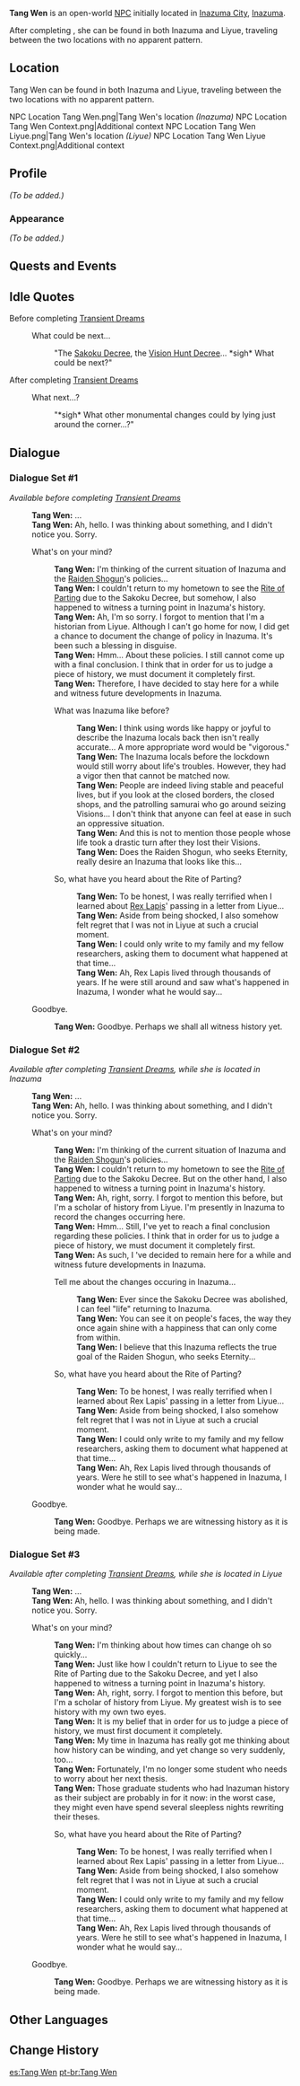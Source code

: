 {{Meta
<!-- REMOVE THIS TEMPLATE AFTER ADDING MISSING INFO -->
|missing_NPC_profile  = yes
}}
{{Character Infobox
|type             = Open-World NPC
|image            = NPC Tang Wen.png
|region           = Liyue
|location         = Inazuma
|location2        = Liyue
|title            = Researcher
}}
'''Tang Wen''' is an open-world [[NPC]] initially located in [[Inazuma City]], [[Inazuma]].

After completing {{Quest|Transient Dreams}}, she can be found in both Inazuma and Liyue, traveling between the two locations with no apparent pattern.{{Verify|add condition}}

==Location==
Tang Wen can be found in both Inazuma and Liyue, traveling between the two locations with no apparent pattern.{{Verify|add condition}}
<gallery>
NPC Location Tang Wen.png|Tang Wen's location ''(Inazuma)''
NPC Location Tang Wen Context.png|Additional context
NPC Location Tang Wen Liyue.png|Tang Wen's location ''(Liyue)''
NPC Location Tang Wen Liyue Context.png|Additional context
</gallery>

==Profile==
<!-- detailed story/lore information goes here -->
''(To be added.)''

===Appearance===
''(To be added.)''

==Quests and Events==
{{Quests and Events}}

==Idle Quotes==
;Before completing [[Transient Dreams]]
{{Dialogue Start}}
: {{DIcon|Idle}} What could be next...
:: {{A|VO Tang Wen 01.ogg}} "The [[Sakoku Decree]], the [[Vision Hunt Decree]]... *sigh* What could be next?"
{{Dialogue End}}

;After completing [[Transient Dreams]]
{{Dialogue Start}}
: {{DIcon|Idle}} What next...?
:: {{A|VO Tang Wen 02.ogg}} "*sigh* What other monumental changes could by lying just around the corner...?"
{{Dialogue End}}

==Dialogue==
===Dialogue Set #1===
''Available before completing [[Transient Dreams]]''
{{Dialogue Start}}
:'''Tang Wen:''' ...
:'''Tang Wen:''' Ah, hello. I was thinking about something, and I didn't notice you. Sorry.
:{{DIcon}} What's on your mind?
::'''Tang Wen:''' I'm thinking of the current situation of Inazuma and the [[Ei|Raiden Shogun]]'s policies...
::'''Tang Wen:''' I couldn't return to my hometown to see the [[Rite of Parting]] due to the Sakoku Decree, but somehow, I also happened to witness a turning point in Inazuma's history.
::'''Tang Wen:''' Ah, I'm so sorry. I forgot to mention that I'm a historian from Liyue. Although I can't go home for now, I did get a chance to document the change of policy in Inazuma. It's been such a blessing in disguise.
::'''Tang Wen:''' Hmm... About these policies. I still cannot come up with a final conclusion. I think that in order for us to judge a piece of history, we must document it completely first.
::'''Tang Wen:''' Therefore, I have decided to stay here for a while and witness future developments in Inazuma.
::{{DIcon}} What was Inazuma like before?
:::'''Tang Wen:''' I think using words like happy or joyful to describe the Inazuma locals back then isn't really accurate... A more appropriate word would be "vigorous."
:::'''Tang Wen:''' The Inazuma locals before the lockdown would still worry about life's troubles. However, they had a vigor then that cannot be matched now.
:::'''Tang Wen:''' People are indeed living stable and peaceful lives, but if you look at the closed borders, the closed shops, and the patrolling samurai who go around seizing Visions... I don't think that anyone can feel at ease in such an oppressive situation.
:::'''Tang Wen:''' And this is not to mention those people whose life took a drastic turn after they lost their Visions.
:::'''Tang Wen:''' Does the Raiden Shogun, who seeks Eternity, really desire an Inazuma that looks like this...
::{{DIcon}} So, what have you heard about the Rite of Parting?
:::'''Tang Wen:''' To be honest, I was really terrified when I learned about [[Rex Lapis]]' passing in a letter from Liyue...
:::'''Tang Wen:''' Aside from being shocked, I also somehow felt regret that I was not in Liyue at such a crucial moment.
:::'''Tang Wen:''' I could only write to my family and my fellow researchers, asking them to document what happened at that time...
:::'''Tang Wen:''' Ah, Rex Lapis lived through thousands of years. If he were still around and saw what's happened in Inazuma, I wonder what he would say...
:{{DIcon}} Goodbye.
::'''Tang Wen:''' Goodbye. Perhaps we shall all witness history yet.
{{Dialogue End}}

===Dialogue Set #2===
''Available after completing [[Transient Dreams]], while she is located in Inazuma''
{{Dialogue Start}}
:'''Tang Wen:''' ...
:'''Tang Wen:''' Ah, hello. I was thinking about something, and I didn't notice you. Sorry.
:{{DIcon}} What's on your mind?
::'''Tang Wen:''' I'm thinking of the current situation of Inazuma and the [[Ei|Raiden Shogun]]'s policies...
::'''Tang Wen:''' I couldn't return to my hometown to see the [[Rite of Parting]] due to the Sakoku Decree. But on the other hand, I also happened to witness a turning point in Inazuma's history.
::'''Tang Wen:''' Ah, right, sorry. I forgot to mention this before, but I'm a scholar of history from Liyue. I'm presently in Inazuma to record the changes occurring here.
::'''Tang Wen:''' Hmm... Still, I've yet to reach a final conclusion regarding these policies. I think that in order for us to judge a piece of history, we must document it completely first.
::'''Tang Wen:''' As such, I 've decided to remain here for a while and witness future developments in Inazuma.
::{{DIcon}} Tell me about the changes occuring in Inazuma...
:::'''Tang Wen:''' Ever since the Sakoku Decree was abolished, I can feel "life" returning to Inazuma.
:::'''Tang Wen:''' You can see it on people's faces, the way they once again shine with a happiness that can only come from within.
:::'''Tang Wen:''' I believe that this Inazuma reflects the true goal of the Raiden Shogun, who seeks Eternity...
::{{DIcon}} So, what have you heard about the Rite of Parting?
:::'''Tang Wen:''' To be honest, I was really terrified when I learned about Rex Lapis' passing in a letter from Liyue...
:::'''Tang Wen:''' Aside from being shocked, I also somehow felt regret that I was not in Liyue at such a crucial moment.
:::'''Tang Wen:''' I could only write to my family and my fellow researchers, asking them to document what happened at that time...
:::'''Tang Wen:''' Ah, Rex Lapis lived through thousands of years. Were he still to see what's happened in Inazuma, I wonder what he would say...
:{{DIcon}} Goodbye.
::'''Tang Wen:''' Goodbye. Perhaps we are witnessing history as it is being made.
{{Dialogue End}}

===Dialogue Set #3===
''Available after completing [[Transient Dreams]], while she is located in Liyue''
{{Dialogue Start}}
:'''Tang Wen:''' ...
:'''Tang Wen:''' Ah, hello. I was thinking about something, and I didn't notice you. Sorry.
:{{DIcon}} What's on your mind?
::'''Tang Wen:''' I'm thinking about how times can change oh so quickly...
::'''Tang Wen:''' Just like how I couldn't return to Liyue to see the Rite of Parting due to the Sakoku Decree, and yet I also happened to witness a turning point in Inazuma's history.
::'''Tang Wen:''' Ah, right, sorry. I forgot to mention this before, but I'm a scholar of history from Liyue. My greatest wish is to see history with my own two eyes.
::'''Tang Wen:''' It is my belief that in order for us to judge a piece of history, we must first document it completely.
::'''Tang Wen:''' My time in Inazuma has really got me thinking about how history can be winding, and yet change so very suddenly, too...
::'''Tang Wen:''' Fortunately, I'm no longer some student who needs to worry about her next thesis.
::'''Tang Wen:''' Those graduate students who had Inazuman history as their subject are probably in for it now: in the worst case, they might even have spend{{Sic|expected=spent}} several sleepless nights rewriting their theses.
::{{DIcon}} So, what have you heard about the Rite of Parting?
:::'''Tang Wen:''' To be honest, I was really terrified when I learned about Rex Lapis' passing in a letter from Liyue...
:::'''Tang Wen:''' Aside from being shocked, I also somehow felt regret that I was not in Liyue at such a crucial moment.
:::'''Tang Wen:''' I could only write to my family and my fellow researchers, asking them to document what happened at that time...
:::'''Tang Wen:''' Ah, Rex Lapis lived through thousands of years. Were he still to see what's happened in Inazuma, I wonder what he would say...
:{{DIcon}} Goodbye.
::'''Tang Wen:''' Goodbye. Perhaps we are witnessing history as it is being made.
{{Dialogue End}}

==Other Languages==
{{Other Languages
|default_hidden = 1
|en      = Tang Wen
|zhs     = 汤雯
|zhs_rm  = Tāng Wén
|zht     = 湯雯
|zht_rm  = Tāng Wén
|ja      = 湯雯
|ja_rm   = Yuzuru
|ko      = 탕운
|ko_rm   = Tang-un
|es      = Tang Wen
|fr      = Tang Wen
|ru      = Тан Вэнь
|th      = Tang Wen
|vi      = Tang Wen
|de      = Tang Wen
|id      = Tang Wen
|pt      = Tang Wen
|tr      = Tang Wen
|it      = Tang Wen
}}

==Change History==
{{Change History|2.0}}
<!--
==References==
{{Reflist}}-->

[[es:Tang Wen]]
[[pt-br:Tang Wen]]